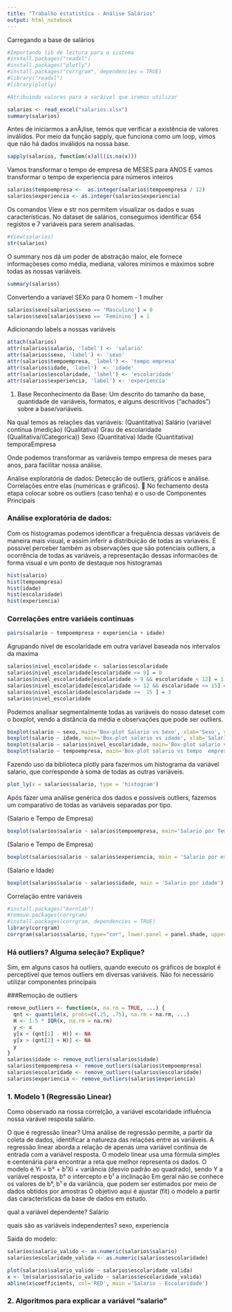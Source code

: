 ```yaml
---
title: "Trabalho estatistíca - Análise Salários"
output: html_notebook
---
```


Carregando a base de salários

```r
#Importando lib de leitura para o sistema
#install.packages("readxl")
#install.packages("plotly")
#install.packages("corrgram", dependencies = TRUE)
#library("readxl")
#library(plotly)
```

```r
#Atribuindo valores para a varáivel que iremos utilizar

salarios <- read_excel("salarios.xlsx")
summary(salarios)

```
Antes de iniciarmos a anÃ¡lise, temos que verificar a existência de valores inválidos. Por meio da função sapply, que funciona como um loop, vimos que não há dados inválidos na nossa base.

```r
sapply(salarios, function(x)all(is.na(x)))
```

Vamos transformar o tempo de empresa de MESES para ANOS
E vamos transformar o tempo de experiencia para números inteiros
```r
salarios$tempoempresa <-  as.integer(salarios$tempoempresa / 12) 
salarios$experiencia <- as.integer(salarios$experiencia)
```

Os comandos View e str nos permitem visualizar os dados e suas características. No dataset de salários, conseguimos identificar 654 registos e 7 variáveis para serem analisadas.

```r
#View(salarios)
str(salarios)
```
O summary nos dá um poder de abstração maior, ele fornece informaçõeses como média, mediana,
 valores mínimos e máximos sobre todas as nossas variáveis.
 
```r
summary(salarios)
```
Convertendo a  varíavel SEXo para 0 homem - 1 mulher

```r
salarios$sexo[salarios$sexo == 'Masculino'] = 0
salarios$sexo[salarios$sexo == 'Feminino'] = 1
```

Adicionando labels a nossas variáveis

```r
attach(salarios)
attr(salarios$salario, 'label') <- 'salario'
attr(salarios$sexo, 'label') <- 'sexo'
attr(salarios$tempoempresa, 'label') <- 'tempo empresa'
attr(salarios$idade, 'label')  <- 'idade'
attr(salarios$escolaridade, 'label') <- 'escolaridade'
attr(salarios$experiencia, 'label') <- 'experiencia'

```

1.	Base
Reconhecimento da Base: Um descrito do tamanho da base, quantidade de variáveis, formatos, e alguns descritivos (“achados”) sobre a base/variáveis.

Na qual temos as relações das variáveis:
(Quantitativa) Salário (variável continua (medição)
(Qualitativa) Grau de escolaridade 
(Qualitativa/(Categorica)) Sexo
(Quantitativa) Idade
(Quantitativa) temporaEmpresa

Onde podemos transformar as variáveis tempo empresa de meses para anos, para facilitar nossa análise.

Análise exploratória de dados: Detecção de outliers, gráficos e análise. Correlações entre elas (numéricas e gráficos).
	No fechamento desta etapa colocar sobre os outliers (caso tenha) e o uso de Componentes Principais


### Análise exploratória de dados:

Com os histogramas podemos identificar a frequência dessas variáveis de maneira mais visual, e assim inferir a distribuição de todas as variaveis. É possível perceber também as observações que são potenciais outliers, a ocorrência de todas as variáveis, a representação dessas informacões de forma visual e um ponto de destaque nos histogramas

```r

hist(salario)
hist(tempoempresa)
hist(idade)
hist(escolaridade)
hist(experiencia)
```
### Correlações entre variáeis continuas
```r
pairs(salario ~ tempoempresa + experiencia + idade)
```
Agrupando nível de escolaridade em outra variável baseada nos intervalos
da maxima

```r
salarios$nivel_escolaridade <- salarios$escolaridade
salarios$nivel_escolaridade[escolaridade <= 9] = 0
salarios$nivel_escolaridade[escolaridade > 9 && escolaridade < 12] = 1
salarios$nivel_escolaridade[escolaridade >= 12 && escolaridade <= 15] = 2
salarios$nivel_escolaridade[escolaridade >=  15 ] = 3
salarios$nivel_escolaridade
```



Podemos analisar segmentalmente todas as variáveis do nosso dateset com o boxplot, vendo a distância da média e observações que pode ser outliers.
```r
boxplot(salario ~ sexo, main='Box-plot Salario vs Sexo', xlab='Sexo', ylab='Salario')
boxplot(salario ~ idade, main='Box-plot salario vs idade', xlab='Salario', ylab='Idade')
boxplot(salario ~ salarios$nivel_escolaridade, main='Box-plot salario vs escolaridade', xlab='Salario',ylab='Escolaridade')
boxplot(salario ~ tempoempresa, main='Box-plot salario vs tempo  empresa',  ylab='Salario', xlab='Tempo empresa')
```

Fazendo uso da biblioteca plotly para fazermos um histograma da variável salario, que corresponde à soma de todas as outras variáveis. 

```r
plot_ly(x = salarios$salario, type = 'histogram')
```

Após fazer uma análise genérica dos dados e possíveis outliers, fazemos um comparativo de todas as variáveis separadas por tipo.

(Salario e Tempo de Empresa)

```r
boxplot(salarios$salario ~ salarios$tempoempresa, main='Salario por Tempo de Empresa')
```

(Salario e Tempo de Empresa)
```r
boxplot(salarios$salario ~ salarios$experiencia, main = 'Salario por experincia na area')
```

(Salario e Idade)

```r
boxplot(salarios$salario ~ salarios$idade, main = 'Salario por idade')
```

Correlação entre variáveis

```r
#install.packages("kernlab")
#remove.packages(corrgram)
#install.packages(corrgram, dependencies = TRUE)
library(corrgram)
corrgram(salarios$salario, type="cor", lower.panel = panel.shade, upper.panel = pannel.pie)
```

### Há outliers? Alguma seleção? Explique?
Sim, em alguns casos há outliers, quando executo os gráficos de boxplot é perceptível que temos 
outliers em diversas variáveis.
Não foi necessário utilizar componentes principais

###Remoção de outliers

```r
remove_outliers <- function(x, na.rm = TRUE, ...) {
  qnt <- quantile(x, probs=c(.25, .75), na.rm = na.rm, ...)
  H <- 1.5 * IQR(x, na.rm = na.rm)
  y <- x
  y[x < (qnt[1] - H)] <- NA
  y[x > (qnt[2] + H)] <- NA
  y
}
salarios$idade <- remove_outliers(salarios$idade)
salarios$tempoempresa <- remove_outliers(salarios$tempoempresa)
salarios$escolaridade <- remove_outliers(salarios$escolaridade)
salarios$experiencia <- remove_outliers(salarios$experiencia)
```

### 1. Modelo 1 (Regressão Linear)

Como observado na nossa correlção, a variável escolaridade influência
nossa varável resposta salário.

 O que é regressão linear? 
 Uma análise de regressão permite, a partir da coleta de dados, identificar a natureza das relações entre as variáveis.
 A regressão linear aborda a relação de apenas uma variável contínua de entrada com a variável resposta.
 O modelo linear usa uma fórmula simples e centenária para encontrar a reta que melhor representa os dados.
 O modelo é Yi = b° + b¹Xi + variância (desvio padrão ao quadrado), sendo Y a variável resposta, b° o intercepto e b¹ a inclinação
 Em geral não se conhece os valores de b°, b¹ e da variãncia, que podem ser estimados por meio de dados obtidos por amostras
 O objetivo aqui é ajustar (fit) o modelo a partir das características da base de dados em estudo.

qual a variável dependente?
Salário

quais são as variáveis independentes?
sexo, experiencia

Saída do modelo:



```r
salarios$salario_valido <- as.numeric(salarios$salario)
salarios$escolaridade_valida <- as.numeric(salarios$escolaridade)

plot(salarios$salario_valido ~ salarios$escolaridade_valida)
x <- lm(salarios$salario_valido ~ salarios$escolaridade_valida)
abline(x$coefficients, col='RED', main ='Salario - Escolaridade')

```



### 2.	 Algoritmos para explicar a variável “salario” 

